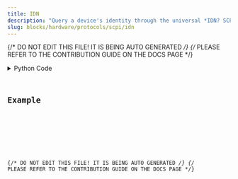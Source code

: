 ```yaml
---
title: IDN
description: "Query a device's identity through the universal *IDN? SCPI command."
slug: blocks/hardware/protocols/scpi/idn
---
```


{/* DO NOT EDIT THIS FILE! IT IS BEING AUTO GENERATED */}
{/* PLEASE REFER TO THE CONTRIBUTION GUIDE ON THE DOCS PAGE */}


<PythonDocsDisplay docstring={docstring} />
<details>
<summary>Python Code</summary>



<Code code={pythonCode} lang="py" wrap theme="dracula" />

[Find this Flojoy Block on GitHub](https://github.com/flojoy-ai/blocks/blob/main/blocks/HARDWARE/PROTOCOLS/SCPI/IDN/IDN.py)

</details>

## Example


<GetHelpWidget />


<AppDisplay app={app} blockName="IDN" client:visible />


<Example />

{/* DO NOT EDIT THIS FILE! IT IS BEING AUTO GENERATED */}
{/* PLEASE REFER TO THE CONTRIBUTION GUIDE ON THE DOCS PAGE */}
